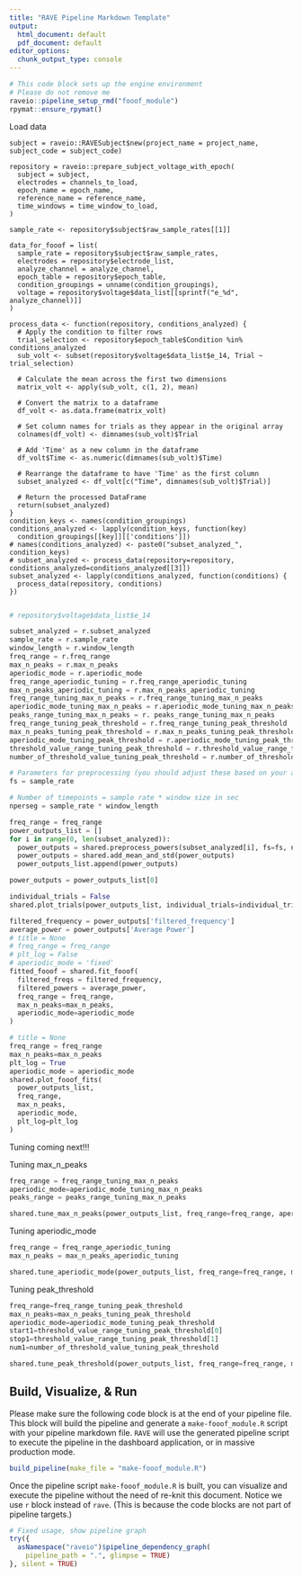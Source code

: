 ```yaml
---
title: "RAVE Pipeline Markdown Template"
output:
  html_document: default
  pdf_document: default
editor_options:
  chunk_output_type: console
---
```


```r
# This code block sets up the engine environment
# Please do not remove me
raveio::pipeline_setup_rmd("fooof_module")
rpymat::ensure_rpymat()
```

<!-- Begin: pipeline code -->

Load data

```rave
subject = raveio::RAVESubject$new(project_name = project_name, subject_code = subject_code)
```

```rave
repository = raveio::prepare_subject_voltage_with_epoch(
  subject = subject,
  electrodes = channels_to_load,
  epoch_name = epoch_name,
  reference_name = reference_name,
  time_windows = time_window_to_load,
)
```

```rave
sample_rate <- repository$subject$raw_sample_rates[[1]]
```

```rave
data_for_fooof = list(
  sample_rate = repository$subject$raw_sample_rates,
  electrodes = repository$electrode_list,
  analyze_channel = analyze_channel,
  epoch_table = repository$epoch_table,
  condition_groupings = unname(condition_groupings),
  voltage = repository$voltage$data_list[[sprintf("e_%d", analyze_channel)]]
)
```

```rave
process_data <- function(repository, conditions_analyzed) {
  # Apply the condition to filter rows
  trial_selection <- repository$epoch_table$Condition %in% conditions_analyzed
  sub_volt <- subset(repository$voltage$data_list$e_14, Trial ~ trial_selection)

  # Calculate the mean across the first two dimensions
  matrix_volt <- apply(sub_volt, c(1, 2), mean)

  # Convert the matrix to a dataframe
  df_volt <- as.data.frame(matrix_volt)

  # Set column names for trials as they appear in the original array
  colnames(df_volt) <- dimnames(sub_volt)$Trial

  # Add 'Time' as a new column in the dataframe
  df_volt$Time <- as.numeric(dimnames(sub_volt)$Time)

  # Rearrange the dataframe to have 'Time' as the first column
  subset_analyzed <- df_volt[c("Time", dimnames(sub_volt)$Trial)]

  # Return the processed DataFrame
  return(subset_analyzed)
}
condition_keys <- names(condition_groupings)
conditions_analyzed <- lapply(condition_keys, function(key)
  condition_groupings[[key]][['conditions']])
# names(conditions_analyzed) <- paste0("subset_analyzed_", condition_keys)
# subset_analyzed <- process_data(repository=repository, conditions_analyzed=conditions_analyzed[[3]])
subset_analyzed <- lapply(conditions_analyzed, function(conditions) {
  process_data(repository, conditions)
})


```


```r
# repository$voltage$data_list$e_14
```


```python
subset_analyzed = r.subset_analyzed
sample_rate = r.sample_rate
window_length = r.window_length
freq_range = r.freq_range
max_n_peaks = r.max_n_peaks
aperiodic_mode = r.aperiodic_mode
freq_range_aperiodic_tuning = r.freq_range_aperiodic_tuning
max_n_peaks_aperiodic_tuning = r.max_n_peaks_aperiodic_tuning
freq_range_tuning_max_n_peaks = r.freq_range_tuning_max_n_peaks
aperiodic_mode_tuning_max_n_peaks = r.aperiodic_mode_tuning_max_n_peaks
peaks_range_tuning_max_n_peaks = r. peaks_range_tuning_max_n_peaks
freq_range_tuning_peak_threshold = r.freq_range_tuning_peak_threshold
max_n_peaks_tuning_peak_threshold = r.max_n_peaks_tuning_peak_threshold
aperiodic_mode_tuning_peak_threshold = r.aperiodic_mode_tuning_peak_threshold
threshold_value_range_tuning_peak_threshold = r.threshold_value_range_tuning_peak_threshold
number_of_threshold_value_tuning_peak_threshold = r.number_of_threshold_value_tuning_peak_threshold
```


```python
# Parameters for preprocessing (you should adjust these based on your actual requirements)
fs = sample_rate

# Number of timepoints = sample rate * window size in sec
nperseg = sample_rate * window_length

freq_range = freq_range
power_outputs_list = []
for i in range(0, len(subset_analyzed)):
  power_outputs = shared.preprocess_powers(subset_analyzed[i], fs=fs, nperseg=nperseg, freq_range=freq_range)
  power_outputs = shared.add_mean_and_std(power_outputs)
  power_outputs_list.append(power_outputs)
```


```python
power_outputs = power_outputs_list[0]
```




```python
individual_trials = False
shared.plot_trials(power_outputs_list, individual_trials=individual_trials)
```




```python
filtered_frequency = power_outputs['filtered_frequency']
average_power = power_outputs['Average Power']
# title = None
# freq_range = freq_range
# plt_log = False
# aperiodic_mode = 'fixed'
fitted_fooof = shared.fit_fooof(
  filtered_freqs = filtered_frequency, 
  filtered_powers = average_power, 
  freq_range = freq_range,
  max_n_peaks=max_n_peaks, 
  aperiodic_mode=aperiodic_mode
)
```


```python
# title = None
freq_range = freq_range
max_n_peaks=max_n_peaks
plt_log = True
aperiodic_mode = aperiodic_mode
shared.plot_fooof_fits(
  power_outputs_list,
  freq_range,
  max_n_peaks, 
  aperiodic_mode,
  plt_log=plt_log
)
```


Tuning coming next!!!

Tuning max_n_peaks

```python
freq_range = freq_range_tuning_max_n_peaks
aperiodic_mode=aperiodic_mode_tuning_max_n_peaks
peaks_range = peaks_range_tuning_max_n_peaks

shared.tune_max_n_peaks(power_outputs_list, freq_range=freq_range, aperiodic_mode=aperiodic_mode, peaks_range=peaks_range)
```



Tuning aperiodic_mode

```python

freq_range = freq_range_aperiodic_tuning
max_n_peaks = max_n_peaks_aperiodic_tuning

shared.tune_aperiodic_mode(power_outputs_list, freq_range=freq_range, max_n_peaks=max_n_peaks, show_errors=True)

```



Tuning peak_threshold

```python
freq_range=freq_range_tuning_peak_threshold
max_n_peaks=max_n_peaks_tuning_peak_threshold
aperiodic_mode=aperiodic_mode_tuning_peak_threshold
start1=threshold_value_range_tuning_peak_threshold[0]
stop1=threshold_value_range_tuning_peak_threshold[1]
num1=number_of_threshold_value_tuning_peak_threshold

shared.tune_peak_threshold(power_outputs_list, freq_range=freq_range, max_n_peaks=max_n_peaks, aperiodic_mode=aperiodic_mode, start1=start1, stop1=stop1, num1=num1, show_errors=True)

```















<!-- End: pipeline code -->

## Build, Visualize, & Run

Please make sure the following code block is at the end of your pipeline file. This block will build the pipeline and generate a `make-fooof_module.R` script with your pipeline markdown file. `RAVE` will use the generated pipeline script to execute the pipeline in the dashboard application, or in massive production mode.

```r
build_pipeline(make_file = "make-fooof_module.R")
```


Once the pipeline script `make-fooof_module.R` is built, you can visualize and execute the pipeline without the need of re-knit this document. Notice we use `r` block instead of `rave`. (This is because the code blocks are not part of pipeline targets.)

```r
# Fixed usage, show pipeline graph
try({
  asNamespace("raveio")$pipeline_dependency_graph(
    pipeline_path = ".", glimpse = TRUE)
}, silent = TRUE)
```






